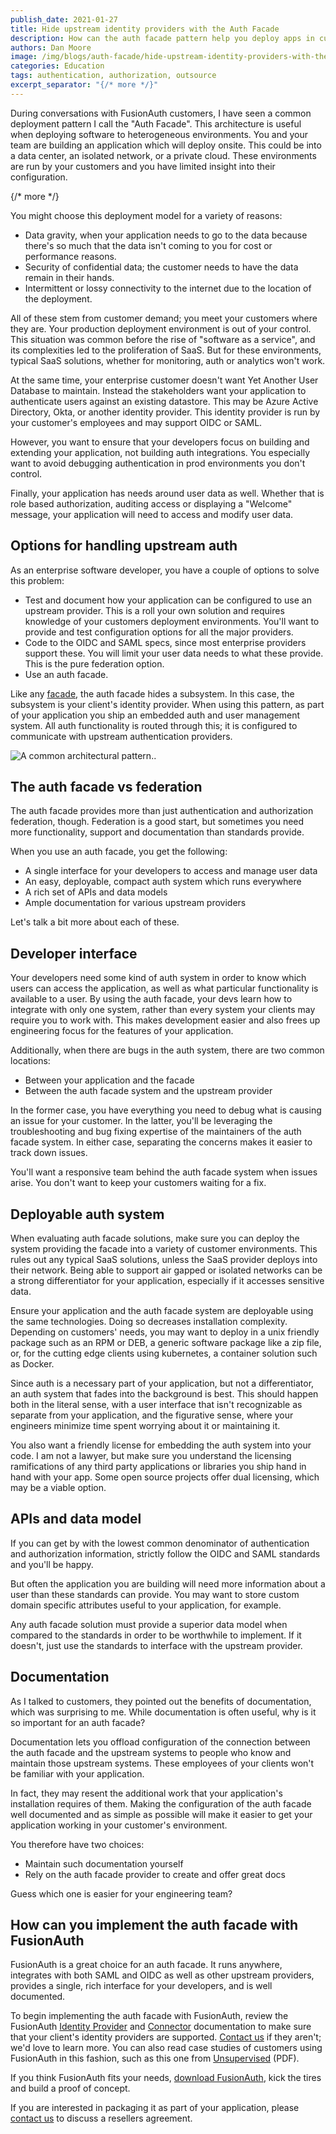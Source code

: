 ```yaml
---
publish_date: 2021-01-27 
title: Hide upstream identity providers with the Auth Facade
description: How can the auth facade pattern help you deploy apps in customer's networks?
authors: Dan Moore
image: /img/blogs/auth-facade/hide-upstream-identity-providers-with-the-auth-facade-header-image.png
categories: Education
tags: authentication, authorization, outsource
excerpt_separator: "{/* more */}"
---
```


During conversations with FusionAuth customers, I have seen a common deployment pattern I call the "Auth Facade". This architecture is useful when deploying software to heterogeneous environments. You and your team are building an application which will deploy onsite. This could be into a data center, an isolated network, or a private cloud. These environments are run by your customers and you have limited insight into their configuration.  

{/* more */}

You might choose this deployment model for a variety of reasons:

* Data gravity, when your application needs to go to the data because there's so much that the data isn't coming to you for cost or performance reasons.
* Security of confidential data; the customer needs to have the data remain in their hands.
* Intermittent or lossy connectivity to the internet due to the location of the deployment.

All of these stem from customer demand; you meet your customers where they are. Your production deployment environment is out of your control. This situation was common before the rise of "software as a service", and its complexities led to the proliferation of SaaS. But for these environments, typical SaaS solutions, whether for monitoring, auth or analytics won't work.

At the same time, your enterprise customer doesn't want Yet Another User Database to maintain. Instead the stakeholders want your application to authenticate users against an existing datastore. This may be Azure Active Directory, Okta, or another identity provider. This identity provider is run by your customer's employees and may support OIDC or SAML.

However, you want to ensure that your developers focus on building and extending your application, not building auth integrations. You especially want to avoid debugging authentication in prod environments you don't control.

Finally, your application has needs around user data as well. Whether that is role based authorization, auditing access or displaying a "Welcome" message, your application will need to access and modify user data.

## Options for handling upstream auth

As an enterprise software developer, you have a couple of options to solve this problem:

* Test and document how your application can be configured to use an upstream provider. This is a roll your own solution and requires knowledge of your customers deployment environments. You'll want to provide and test configuration options for all the major providers.
* Code to the OIDC and SAML specs, since most enterprise providers support these. You will limit your user data needs to what these provide. This is the pure federation option.
* Use an auth facade.

Like any [facade](https://en.wikipedia.org/wiki/Facade_pattern), the auth facade hides a subsystem. In this case, the subsystem is your client's identity provider. When using this pattern, as part of your application you ship an embedded auth and user management system. All auth functionality is routed through this; it is configured to communicate with upstream authentication providers. 

![A common architectural pattern..](/img/blogs/auth-facade/auth-facade-pattern.svg)

## The auth facade vs federation

The auth facade provides more than just authentication and authorization federation, though. Federation is a good start, but sometimes you need more functionality, support and documentation than standards provide. 

When you use an auth facade, you get the following:

* A single interface for your developers to access and manage user data
* An easy, deployable, compact auth system which runs everywhere
* A rich set of APIs and data models
* Ample documentation for various upstream providers 

Let's talk a bit more about each of these.

## Developer interface

Your developers need some kind of auth system in order to know which users can access the application, as well as what particular functionality is available to a user. By using the auth facade, your devs learn how to integrate with only one system, rather than every system your clients may require you to work with. This makes development easier and also frees up engineering focus for the features of your application. 

Additionally, when there are bugs in the auth system, there are two common locations:

* Between your application and the facade
* Between the auth facade system and the upstream provider

In the former case, you have everything you need to debug what is causing an issue for your customer. In the latter, you'll be leveraging the troubleshooting and bug fixing expertise of the maintainers of the auth facade system. In either case, separating the concerns makes it easier to track down issues.

You'll want a responsive team behind the auth facade system when issues arise. You don't want to keep your customers waiting for a fix.

## Deployable auth system

When evaluating auth facade solutions, make sure you can deploy the system providing the facade into a variety of customer environments. This rules out any typical SaaS solutions, unless the SaaS provider deploys into their network. Being able to support air gapped or isolated networks can be a strong differentiator for your application, especially if it accesses sensitive data.

Ensure your application and the auth facade system are deployable using the same technologies. Doing so decreases installation complexity. Depending on customers' needs, you may want to deploy in a unix friendly package such as an RPM or DEB, a generic software package like a zip file, or, for the cutting edge clients using kubernetes, a container solution such as Docker.

Since auth is a necessary part of your application, but not a differentiator, an auth system that fades into the background is best. This should happen both in the literal sense, with a user interface that isn't recognizable as separate from your application, and the figurative sense, where your engineers minimize time spent worrying about it or maintaining it.

You also want a friendly license for embedding the auth system into your code. I am not a lawyer, but make sure you understand the licensing ramifications of any third party applications or libraries you ship hand in hand with your app. Some open source projects offer dual licensing, which may be a viable option.

## APIs and data model

If you can get by with the lowest common denominator of authentication and authorization information, strictly follow the OIDC and SAML standards and you'll be happy. 

But often the application you are building will need more information about a user than these standards can provide. You may want to store custom domain specific attributes useful to your application, for example.

Any auth facade solution must provide a superior data model when compared to the standards in order to be worthwhile to implement. If it doesn't, just use the standards to interface with the upstream provider. 

## Documentation

As I talked to customers, they pointed out the benefits of documentation, which was surprising to me. While documentation is often useful, why is it so important for an auth facade? 

Documentation lets you offload configuration of the connection between the auth facade and the upstream systems to people who know and maintain those upstream systems. These employees of your clients won't be familiar with your application. 

In fact, they may resent the additional work that your application's installation requires of them. Making the configuration of the auth facade well documented and as simple as possible will make it easier to get your application working in your customer's environment.

You therefore have two choices:

* Maintain such documentation yourself
* Rely on the auth facade provider to create and offer great docs

Guess which one is easier for your engineering team?

## How can you implement the auth facade with FusionAuth

FusionAuth is a great choice for an auth facade. It runs anywhere, integrates with both SAML and OIDC as well as other upstream providers, provides a single, rich interface for your developers, and is well documented.

To begin implementing the auth facade with FusionAuth, review the FusionAuth [Identity Provider](/docs/lifecycle/authenticate-users/identity-providers/) and [Connector](/docs/lifecycle/migrate-users/connectors/) documentation to make sure that your client's identity providers are supported. [Contact us](/contact/) if they aren't; we'd love to learn more. You can also read case studies of customers using FusionAuth in this fashion, such as this one from [Unsupervised](/resources/unsupervised-case-study.pdf) (PDF).

If you think FusionAuth fits your needs, [download FusionAuth](/download/), kick the tires and build a proof of concept. 

If you are interested in packaging it as part of your application, please [contact us](/contact/) to discuss a resellers agreement.
